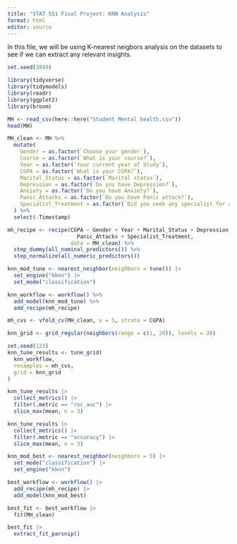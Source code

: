 ```yaml
---
title: "STAT 551 Final Project: KNN Analysis"
format: html
editor: source 
---
```

In this file, we will be using K-nearest neigbors analysis on the datasets to see if we can extract any relevant insights. 

```r
set.seed(3849)

library(tidyverse)
library(tidymodels)
library(readr)
library(ggplot2)
library(broom)
```

```r
MH <- read_csv(here::here("Student Mental health.csv"))
head(MH)
```

```r
MH_clean <- MH %>% 
  mutate(
    Gender = as.factor(`Choose your gender`),
    Course = as.factor(`What is your course?`),
    Year = as.factor(`Your current year of Study`),
    CGPA = as.factor(`What is your CGPA?`),  
    Marital_Status = as.factor(`Marital status`),
    Depression = as.factor(`Do you have Depression?`),
    Anxiety = as.factor(`Do you have Anxiety?`), 
    Panic_Attacks = as.factor(`Do you have Panic attack?`),
    Specialist_Treatment = as.factor(`Did you seek any specialist for a treatment?`)
  ) %>%
  select(-Timestamp)
```

```r
mh_recipe <- recipe(CGPA ~ Gender + Year + Marital_Status + Depression + Anxiety + 
                      Panic_Attacks + Specialist_Treatment, 
                    data = MH_clean) %>%
  step_dummy(all_nominal_predictors()) %>%  
  step_normalize(all_numeric_predictors())
```

```r
knn_mod_tune <- nearest_neighbor(neighbors = tune()) |>
  set_engine("kknn") |>
  set_mode("classification")
```

```r
knn_workflow <- workflow() %>%
  add_model(knn_mod_tune) %>%
  add_recipe(mh_recipe)

mh_cvs <- vfold_cv(MH_clean, v = 5, strata = CGPA)
```

```r
knn_grid <- grid_regular(neighbors(range = c(1, 20)), levels = 20)

set.seed(123)
knn_tune_results <- tune_grid(
  knn_workflow,
  resamples = mh_cvs,
  grid = knn_grid
)
```

```r
knn_tune_results |> 
  collect_metrics() |>
  filter(.metric == "roc_auc") |>
  slice_max(mean, n = 3)

knn_tune_results |> 
  collect_metrics() |>
  filter(.metric == "accuracy") |>
  slice_max(mean, n = 3)
```
```r
knn_mod_best <- nearest_neighbor(neighbors = 5) |>
  set_mode("classification") |> 
  set_engine("kknn")
```

```r
best_workflow <- workflow() |>
  add_recipe(mh_recipe) |>
  add_model(knn_mod_best)

best_fit <- best_workflow |>
  fit(MH_clean) 

best_fit |> 
  extract_fit_parsnip()
```

